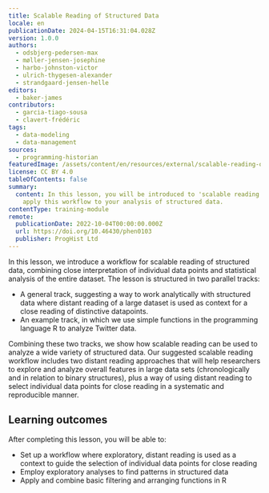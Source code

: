 ```yaml
---
title: Scalable Reading of Structured Data
locale: en
publicationDate: 2024-04-15T16:31:04.028Z
version: 1.0.0
authors:
  - odsbjerg-pedersen-max
  - møller-jensen-josephine
  - harbo-johnston-victor
  - ulrich-thygesen-alexander
  - strandgaard-jensen-helle
editors:
  - baker-james
contributors:
  - garcia-tiago-sousa
  - clavert-frédéric
tags:
  - data-modeling
  - data-management
sources:
  - programming-historian
featuredImage: /assets/content/en/resources/external/scalable-reading-of-structured-data/image.png
license: CC BY 4.0
tableOfContents: false
summary:
  content: In this lesson, you will be introduced to 'scalable reading' and how to
    apply this workflow to your analysis of structured data.
contentType: training-module
remote:
  publicationDate: 2022-10-04T00:00:00.000Z
  url: https://doi.org/10.46430/phen0103
  publisher: ProgHist Ltd
---
```

In this lesson, we introduce a workflow for scalable reading of structured data, combining close interpretation of individual data points and statistical analysis of the entire dataset. The lesson is structured in two parallel tracks:

* A general track, suggesting a way to work analytically with structured data where distant reading of a large dataset is used as context for a close reading of distinctive datapoints.
* An example track, in which we use simple functions in the programming language R to analyze Twitter data.

Combining these two tracks, we show how scalable reading can be used to analyze a wide variety of structured data. Our suggested scalable reading workflow includes two distant reading approaches that will help researchers to explore and analyze overall features in large data sets (chronologically and in relation to binary structures), plus a way of using distant reading to select individual data points for close reading in a systematic and reproducible manner.

## Learning outcomes

After completing this lesson, you will be able to:

* Set up a workflow where exploratory, distant reading is used as a context to guide the selection of individual data points for close reading
* Employ exploratory analyses to find patterns in structured data
* Apply and combine basic filtering and arranging functions in R

